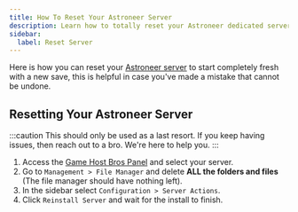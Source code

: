 ```yaml
---
title: How To Reset Your Astroneer Server
description: Learn how to totally reset your Astroneer dedicated server.
sidebar:
  label: Reset Server
---
```


Here is how you can reset your [Astroneer server](https://www.gamehostbros.com/astroneer-server-hosting/) to start completely fresh with a new save, this is helpful in case you've made a mistake that cannot be undone.

## Resetting Your Astroneer Server

:::caution
This should only be used as a last resort. If you keep having issues, then reach out to a bro. We're here to help you.
:::

<Steps>

1. Access the [Game Host Bros Panel](https://panel.gamehostbros.com/) and select your server.
2. Go to `Management > File Manager` and delete **ALL the folders and files** (The file manager should have nothing left).
3. In the sidebar select `Configuration > Server Actions`.
4. Click `Reinstall Server` and wait for the install to finish.
</Steps>